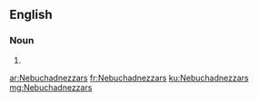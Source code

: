 ==English==

===Noun===
{{head|en|plural}}

# {{plural of|Nebuchadnezzar|lang=en|nocat=1}}

[[ar:Nebuchadnezzars]]
[[fr:Nebuchadnezzars]]
[[ku:Nebuchadnezzars]]
[[mg:Nebuchadnezzars]]